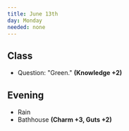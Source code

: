 ```yaml
---
title: June 13th
day: Monday
needed: none
---
```


## Class
- Question: "Green." **(Knowledge +2)**

## Evening
- Rain
- Bathhouse **(Charm +3, Guts +2)**